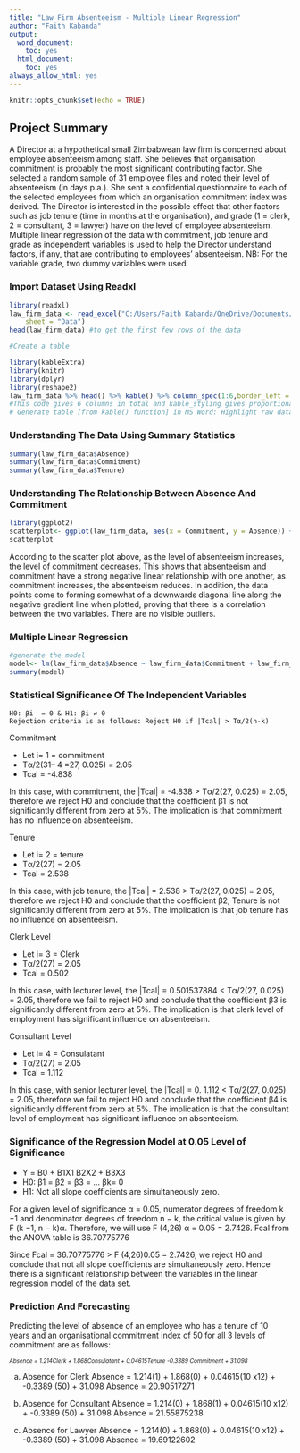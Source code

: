 ```yaml
---
title: "Law Firm Absenteeism - Multiple Linear Regression"
author: "Faith Kabanda"
output: 
  word_document: 
    toc: yes
  html_document: 
    toc: yes
always_allow_html: yes
---
```


```r
knitr::opts_chunk$set(echo = TRUE)
```

## Project Summary

A Director at a hypothetical small Zimbabwean law firm is concerned about employee absenteeism among staff. She believes that organisation commitment is probably the most significant contributing factor. She selected a random sample of 31 employee files and noted their level of absenteeism (in days p.a.). She sent a confidential questionnaire to each of the selected employees from which an organisation commitment index was derived. The Director is interested in the possible effect that other factors such as job tenure (time in months at the organisation), and grade (1 = clerk, 2 = consultant, 3 = lawyer) have on the level of employee absenteeism. Multiple linear regression of the data with commitment, job tenure and grade as independent variables is used to help the Director understand factors, if any, that are contributing to employees’ absenteeism. NB: For the variable grade, two dummy variables were used.

### Import Dataset Using Readxl

```r
library(readxl)
law_firm_data <- read_excel("C:/Users/Faith Kabanda/OneDrive/Documents/Data Analysis Portfolio By Faith Kabanda/Data-Analyst-Portfolio-By-Faith-Kabanda/Project 4 - Multiple Regression Analysis in R/Law Firm Absenteeism Data - Multiple Linear Regression.xlsx", 
    sheet = "Data")
head(law_firm_data) #to get the first few rows of the data

```

```r
#Create a table

library(kableExtra)
library(knitr)
library(dplyr)
library(reshape2)
law_firm_data %>% head() %>% kable() %>% column_spec(1:6,border_left = T, border_right = T) %>% kable_styling("striped") 
#This code gives 6 columns in total and kable_styling gives proportional rows and columns giving rise equally size cells/small boxes. Lastly, removing  %>% head() will give the full tabl
# Generate table [from kable() function] in MS Word: Highlight raw data > insert > insert table > convert text to table > select  the right # of columns > enter.


```


### Understanding The Data Using Summary Statistics

```r
summary(law_firm_data$Absence)
summary(law_firm_data$Commitment)
summary(law_firm_data$Tenure)
```


### Understanding The Relationship Between Absence And Commitment

```r
library(ggplot2)
scatterplot<- ggplot(law_firm_data, aes(x = Commitment, y = Absence)) + geom_point()+ geom_smooth(method = lm, se = FALSE) + xlab("Level of Commitment") + ylab("Level of Absence") + ggtitle("A Scatter Plot of Organisation Commitment Against Employee Absenteeism") #geom_smooth(method = lm) adds the regression line. Note that "lm" gives the straight line and "se" gives a shaded region around the line.
scatterplot

```


According to the scatter plot above, as the level of absenteeism increases, the level of commitment decreases. This shows that absenteeism and commitment have a strong negative linear relationship with one another, as commitment increases, the absenteeism reduces. In addition, the data points come to forming somewhat of a downwards diagonal line along the negative gradient line when plotted, proving that there is a correlation between the two variables. There are no visible outliers.

### Multiple Linear Regression


```r
#generate the model
model<- lm(law_firm_data$Absence ~ law_firm_data$Commitment + law_firm_data$Tenure + law_firm_data$Clerk + law_firm_data$Consultant, data = law_firm_data)
summary(model)
```


### Statistical Significance Of The Independent Variables



    H0: βi  = 0 & H1: βi ≠ 0
    Rejection criteria is as follows: Reject H0 if |Tcal| > Tα/2(n-k)

Commitment


* Let i= 1 = commitment
* Tα/2(31– 4 =27, 0.025) = 2.05
* Tcal  = -4.838


In this case, with commitment, the |Tcal| = -4.838 > Tα/2(27, 0.025) = 2.05, therefore we reject H0 and conclude that the coefficient β1 is not significantly different from zero at 5%. The implication is that commitment has no influence on absenteeism.

Tenure


* Let i= 2 = tenure
* Tα/2(27) = 2.05
* Tcal  = 2.538


In this case, with job tenure, the |Tcal| = 2.538 > Tα/2(27, 0.025) = 2.05, therefore we reject H0 and conclude that the coefficient β2, Tenure is not significantly different from zero at 5%. The implication is that job tenure has no influence on absenteeism.


Clerk Level


* Let i= 3 = Clerk
* Tα/2(27) = 2.05
* Tcal  = 0.502


In this case, with lecturer level, the |Tcal| = 0.501537884 < Tα/2(27, 0.025) = 2.05, therefore we fail to reject H0 and conclude that the coefficient β3 is significantly different from zero at 5%. The implication is that clerk level of employment has significant influence on absenteeism.


Consultant Level


* Let i= 4 = Consulatant
* Tα/2(27) = 2.05
* Tcal  = 1.112


In this case, with senior lecturer level, the |Tcal| = 0. 1.112 < Tα/2(27, 0.025) = 2.05, therefore we fail to reject H0 and conclude that the coefficient β4 is significantly different from zero at 5%. The implication is that the consultant level of employment has significant influence on absenteeism.


### Significance of the Regression Model at 0.05 Level of Significance


* Y = Β0 + Β1X1 B2X2 + B3X3
* H0: β1 = β2 = β3  = … βk= 0
* H1: Not all slope coefficients are simultaneously zero.
    
    
For a given level of significance α = 0.05, numerator degrees of freedom k −1 and denominator degrees of freedom n − k, the critical value is given by F (k −1, n − k)α. Therefore, we will use  F (4,26) α = 0.05 = 2.7426. Fcal from the ANOVA table is 36.70775776


Since Fcal = 36.70775776 > F (4,26)0.05 = 2.7426, we reject H0 and conclude that not all slope coefficients are simultaneously zero. Hence there is a significant relationship between the variables in the linear regression model of the data set. 


### Prediction And Forecasting


Predicting the level of absence of an employee who has a tenure of 10 years and an organisational commitment index of 50 for all 3 levels of commitment are as follows:


<font size="1"> *Absence = 1.214Clerk + 1.868Consulatant + 0.04615Tenure -0.3389 Commitment + 31.098* </font>


a)	Absence for Clerk
Absence = 1.214(1) + 1.868(0) + 0.04615(10 x12) + -0.3389 (50) + 31.098
Absence = 20.90517271

b)	Absence for Consultant
Absence = 1.214(0) + 1.868(1) + 0.04615(10 x12) + -0.3389 (50) + 31.098
Absence = 21.55875238

c)	Absence for Lawyer
Absence = 1.214(0) + 1.868(0) + 0.04615(10 x12) + -0.3389 (50) + 31.098
Absence = 19.69122602


